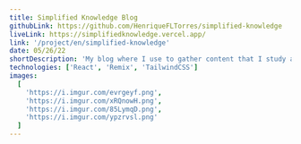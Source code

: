 ```yaml
---
title: Simplified Knowledge Blog
githubLink: https://github.com/HenriqueFLTorres/simplified-knowledge
liveLink: https://simplifiedknowledge.vercel.app/
link: '/project/en/simplified-knowledge'
date: 05/26/22
shortDescription: 'My blog where I use to gather content that I study and want to reinforce'
technologies: ['React', 'Remix', 'TailwindCSS']
images:
  [
    'https://i.imgur.com/evrgeyf.png',
    'https://i.imgur.com/xRQnowH.png',
    'https://i.imgur.com/85LymqD.png',
    'https://i.imgur.com/ypzrvsl.png'
  ]
---
```




<ProjectPage
  title={attributes.title}
  images={attributes.images}
  shortDescription={attributes.shortDescription}
  technologies={attributes.technologies}
  about='A website to store all my knowledge, an essential tool for my development as a programmer.'
  buildWith='Developed with Remix, a framework similar to Next.js, I was able to enjoy its powerful features and learn more about it.'
  challenges='The architecture was indeed essential and challenging to design a website that would serve as a knowledge wikipedia in the future'
  learned='By challenging myself to make new features never developed before, I was able to learn a little more about the features and capabilities that React and Remix have to offer.'
  github={attributes.githubLink}
  liveLink={attributes.liveLink}
  link={attributes.link}
/>
